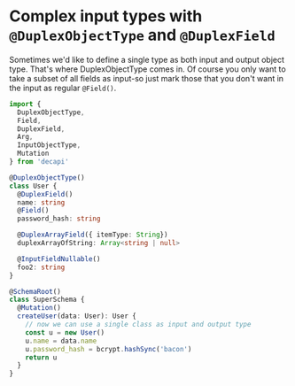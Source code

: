 # Complex input types with `@DuplexObjectType` and `@DuplexField`

Sometimes we'd like to define a single type as both input and output object type. That's where DuplexObjectType comes in. Of course you only want to take a subset of all fields as input-so just mark those that you don't want in the input as regular `@Field()`.

```ts
import {
  DuplexObjectType,
  Field,
  DuplexField,
  Arg,
  InputObjectType,
  Mutation
} from 'decapi'

@DuplexObjectType()
class User {
  @DuplexField()
  name: string
  @Field()
  password_hash: string

  @DuplexArrayField({ itemType: String})
  duplexArrayOfString: Array<string | null>

  @InputFieldNullable()
  foo2: string
}

@SchemaRoot()
class SuperSchema {
  @Mutation()
  createUser(data: User): User {
    // now we can use a single class as input and output type
    const u = new User()
    u.name = data.name
    u.password_hash = bcrypt.hashSync('bacon')
    return u
  }
}
```
